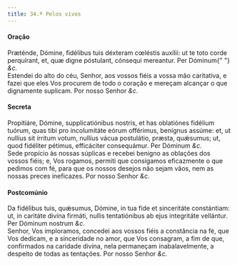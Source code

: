 ```yaml
---
title: 34.ª Pelos vivos
---
```


<h4 class="text-center">Oração</h4>
<div class="grid grid-cols-2 gap-5">
  <span class="text-justify">
    Præténde, Dómine, fidélibus tuis déxteram cœléstis auxílii: ut te toto corde
    perquírant, et, quæ digne póstulant, cónsequi mereantur. Per Dóminum{" "}
    <em>&c.</em>
  </div>
  <span class="text-justify">
    Estendei do alto do céu, Senhor, aos vossos fiéis a vossa mão caritativa, e
    fazei que eles Vos procurem de todo o coração e mereçam alcançar o que
    dignamente suplicam. Por nosso Senhor <em>&c.</em>
  </span>
</div>

<h4 class="text-center">Secreta</h4>
<div class="grid grid-cols-2 gap-5">
  <span class="text-justify">
    Propitiáre, Dómine, supplicatiónibus nostris, et has oblatiónes fidélium
    tuórum, quas tibi pro incolumitáte eórum offérimus, benígnus assúme: et, ut
    nullíus sit írritum votum, nullíus vácua postulátio, præsta, quǽsumus; ut,
    quod fidéliter pétimus, efficáciter consequámur. Per Dóminum <em>&c.</em>
  </div>
  <span class="text-justify">
    Sede propício às nossas súplicas e recebei benigno as oblações dos vossos
    fiéis; e, Vos rogamos, permiti que consigamos eficazmente o que pedimos com
    fé, para que os nossos desejos não sejam vãos, nem as nossas preces
    ineficazes. Por nosso Senhor <em>&c.</em>
  </span>
</div>

<h4 class="text-center">Postcomúnio</h4>
<div class="grid grid-cols-2 gap-5">
  <span class="text-justify">
    Da fidélibus tuis, quǽsumus, Dómine, in tua fide et sinceritáte constántiam:
    ut, in caritáte divína firmáti, nullis tentatiónibus ab ejus integritáte
    vellántur. Per Dóminum nostrum <em>&c.</em>
  </div>
  <span class="text-justify">
    Senhor, Vos imploramos, concedei aos vossos fiéis a constância na fé, que
    Vos dedicam, e a sinceridade no amor, que Vos consagram, a fim de que,
    confirmados na caridade divina, nela permaneçam inabalavelmente, a despeito
    de todas as tentações. Por nosso Senhor <em>&c.</em>
  </span>
</div>

